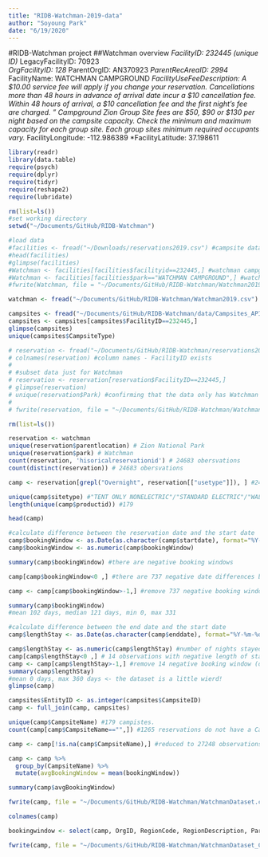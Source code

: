 ```yaml
---
title: "RIDB-Watchman-2019-data"
author: "Soyoung Park"
date: "6/19/2020"
---
```


#RIDB-Watchman project
##Watchman overview
*FacilityID: 232445 (unique ID)
*LegacyFacilityID: 70923	
*OrgFacilityID: 128
*ParentOrgID: AN370923
*ParentRecAreaID: 2994
*FacilityName: WATCHMAN CAMPGROUND
*FacilityUseFeeDescription: A \$10.00 service fee will apply if you change your reservation.  Cancellations more than 48 hours in advance of arrival date incur a \$10 cancellation fee. Within 48 hours of arrival, a \$10 cancellation fee and the first night's fee are charged.  "	Campground	Zion Group Site fees are \$50, \$90 or \$130 per night based on the campsite capacity. Check the minimum and maximum capacity for each group site. Each group sites minimum required occupants vary.
*FacilityLongitude: -112.986389	
*FacilityLatitude: 37.198611	

```r
library(readr)
library(data.table)
require(psych)
require(dplyr)
require(tidyr)
require(reshape2)
require(lubridate)
```

```r
rm(list=ls())
#set working directory
setwd("~/Documents/GitHub/RIDB-Watchman")

#load data
#facilities <- fread("~/Downloads/reservations2019.csv") #campsite data from Will. Size 1.2GB
#head(facilities)
#glimpse(facilities)
#Watchman <- facilities[facilities$facilityid==232445,] #watchman campground info
#Watchman <- facilities[facilities$park=="WATCHMAN CAMPGROUND",] #watchman campground info
#fwrite(Watchman, file = "~/Documents/GitHub/RIDB-Watchman/Watchman2019.csv")

watchman <- fread("~/Documents/GitHub/RIDB-Watchman/Watchman2019.csv")

campsites <- fread("~/Documents/GitHub/RIDB-Watchman/data/Campsites_API_v1.csv") #campsite characteristics
campsites <- campsites[campsites$FacilityID==232445,]
glimpse(campsites)
unique(campsites$CampsiteType)
```

```r
# reservation <- fread("~/Documents/GitHub/RIDB-Watchman/reservations2018.csv") #2018 RIDB dataset
# colnames(reservation) #column names - FacilityID exists
# 
# #subset data just for Watchman
# reservation <- reservation[reservation$FacilityID==232445,]
# glimpse(reservation)
# unique(reservation$Park) #confirming that the data only has Watchman as the campground
# 
# fwrite(reservation, file = "~/Documents/GitHub/RIDB-Watchman/Watchman.csv")
```

```r
rm(list=ls())

reservation <- watchman
unique(reservation$parentlocation) # Zion National Park
unique(reservation$park) # Watchman
count(reservation, 'hisoricalreservationid') # 24683 obersvations
count(distinct(reservation)) # 24683 obersvations

camp <- reservation[grepl("Overnight", reservation[["usetype"]]), ] #24676 observations. Removed 7 data points

unique(camp$sitetype) #"TENT ONLY NONELECTRIC"/"STANDARD ELECTRIC"/"WALK TO"/"GROUP TENT ONLY AREA NONELECTRIC"/"MANAGEMENT"                      
length(unique(camp$productid)) #179
```

```r
head(camp)

#calculate difference between the reservation date and the start date
camp$bookingWindow <- as.Date(as.character(camp$startdate), format="%Y-%m-%d") - as.Date(as.character(camp$orderdate), format="%Y-%m-%d")
camp$bookingWindow <- as.numeric(camp$bookingWindow)

summary(camp$bookingWindow) #there are negative booking windows

camp[camp$bookingWindow<0 ,] #there are 737 negative date differences between the reservation and the start date. This could be system error as most of them have order date of 2019-10-01 00:00:00 and start date in 2018. Only a few had the order date same as the end date.

camp <- camp[camp$bookingWindow>-1,] #remove 737 negative booking window (data reduced from 24676 to 23939)

summary(camp$bookingWindow)
#mean 102 days, median 121 days, min 0, max 331
```

```r
#calculate difference between the end date and the start date
camp$lengthStay <- as.Date(as.character(camp$enddate), format="%Y-%m-%d") - as.Date(as.character(camp$startdate), format="%Y-%m-%d")

camp$lengthStay <- as.numeric(camp$lengthStay) #number of nights stayed
camp[camp$lengthStay<0 ,] # 14 observations with negative length of stay.
camp <- camp[camp$lengthStay>-1,] #remove 14 negative booking window (data reduced from 23939 to 23925)
summary(camp$lengthStay) 
#mean 0 days, max 360 days <- the dataset is a little wierd!
glimpse(camp)
```

```r
campsites$EntityID <- as.integer(campsites$CampsiteID)
camp <- full_join(camp, campsites)

unique(camp$CampsiteName) #179 campistes.
count(camp[camp$CampsiteName=="",]) #1265 reservations do not have a Campsite Name associated with it. We delete these.

camp <- camp[!is.na(camp$CampsiteName),] #reduced to 27248 observations
```

```r
camp <- camp %>%
  group_by(CampsiteName) %>%
  mutate(avgBookingWindow = mean(bookingWindow)) 

summary(camp$avgBookingWindow)

fwrite(camp, file = "~/Documents/GitHub/RIDB-Watchman/WatchmanDataset.csv")

colnames(camp)

bookingwindow <- select(camp, OrgID, RegionCode, RegionDescription, ParentLocationID, ParentLocation, FacilityID, FacilityZIP, LegacyFacilityID, Park, SiteType, UseType, CampsiteID, CampsiteName, CampsiteType, TypeOfUse, Loop, CampsiteAccessible, CampsiteLongitude, CampsiteLatitude, avgBookingWindow)

fwrite(camp, file = "~/Documents/GitHub/RIDB-Watchman/WatchmanDataset_Campsite_level.csv")
```


